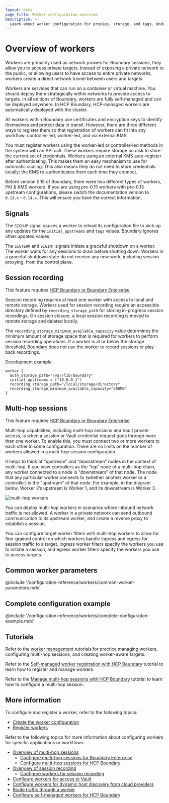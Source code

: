 ```yaml
---
layout: docs
page_title: Worker configuration overview
description: >-
  Learn about worker configuration for proxies, storage, and tags. Understand how multi-hop configurations let you chain workers together in private networks.
---
```


# Overview of workers

Workers are primarily used as network proxies for Boundary sessions, they allow you to access private targets. Instead of exposing a private network to the public, or allowing users to have access to entire private networks, workers create a direct network tunnel between users and targets.

Workers are services that can run on a container or virtual machine. You should deploy them strategically within networks to provide access to targets.
In all editions of Boundary, workers are fully self-managed and can be deployed anywhere.
In HCP Boundary, HCP-managed workers are automatically deployed with the cluster.

All workers within Boundary use certificates and encryption keys to identify
themselves and protect data in transit. However, there are three different
ways to register them so that registration of workers can fit into any workflow: controller-led, worker-led, and via external KMS.

You must register workers using the worker-led or controller-led methods in the system with an API call. These workers require storage on disk to store the current set of credentials. Workers using an external KMS auto-register after authenticating. This makes them an easy mechanism to use for automatic scaling.
This also means they do not need to store
credentials locally; the KMS re-authenticates them each time they connect.

<Note title="Important">

Before version 0.15 of Boundary, there were two different types of workers, PKI & KMS workers.
If you are using pre-0.15 workers with pre-0.15 upstream configurations, please switch the documentation version to `0.13.x` - `0.14.x`. This will ensure you have the correct information.

</Note>

## Signals

The `SIGHUP` signal causes a worker to reload its configuration file to pick up any updates for the `initial_upstreams` and `tags` values.
Boundary ignores other updated values.

The `SIGTERM` and `SIGINT` signals initiate a graceful shutdown on a worker. The worker waits for any sessions to drain
before shutting down. Workers in a graceful shutdown state do not receive any new work, including session proxying, from the control plane.

## Session recording

<EnterpriseAlert product="boundary">This feature requires <a href="https://www.hashicorp.com/products/boundary">HCP Boundary or Boundary Enterprise</a></EnterpriseAlert>

Session recording requires at least one worker with access to local and remote storage.
Workers used for session recording require an accessible directory defined by `recording_storage_path` for storing in-progress session recordings. On session closure, a local session recording is moved to remote storage and deleted locally.

The `recording_storage_minimum_available_capacity` value determines the minimum amount of storage space that is required for workers to perform session recording operations. If a worker is at or below the storage threshold, Boundary does not use the worker to record sessions or play back recordings.

Development example:

```hcl
worker {
  auth_storage_path="/var/lib/boundary"
  initial_upstreams = ["10.0.0.1"]
  recording_storage_path="/local/storage/directory"
  recording_storage_minimum_available_capacity="500MB"
}
```

## Multi-hop sessions

<EnterpriseAlert product="boundary">This feature requires <a href="https://www.hashicorp.com/products/boundary">HCP Boundary or Boundary Enterprise</a></EnterpriseAlert>

Multi-hop capabilities, including multi-hop sessions and Vault private access,
is when a session or Vault credential request goes through more than one worker.
To enable this, you must connect two or more workers to each other in some
configuration. There are no limits on the number of workers allowed in a
multi-hop session configuration.

It helps to think of “upstream” and “downstream” nodes in the context of
multi-hop. If you view controllers as the “top” node of a multi-hop chain, any
worker connected to a node is "downstream" of that node. The node that any
particular worker connects to (whether another worker or a controller) is the
"upstream" of that node. For example, in the diagram below, Worker 2’s upstream
is Worker 1, and its downstream is Worker 3.

![multi-hop workers](/img/multi-hop-workers.png)

You can deploy multi-hop workers in scenarios where inbound network traffic is
not allowed. A worker in a private network can send outbound communication to
its upstream worker, and create a reverse proxy to establish a session.

You can configure target worker filters with multi-hop workers to allow for
fine-grained control on which workers handle ingress and egress for session
traffic to a target. Ingress worker filters specify the workers you use to initiate a session, and egress worker filters specify the workers you use to access targets.

## Common worker parameters

@include '/configuration-reference/workers/common-worker-parameters.mdx'


## Complete configuration example

@include '/configuration-reference/workers/complete-configuration-example.mdx'

## Tutorials

Refer to the [worker management](/boundary/tutorials/worker-management) tutorials for practice managing workers, configuring multi-hop sessions, and creating worker-aware targets.

Refer to the [Self-managed worker registration with HCP Boundary](/boundary/tutorials/hcp-administration/hcp-manage-workers) tutorial to learn how to register and manage workers.

Refer to the [Manage multi-hop sessions with HCP Boundary](/boundary/tutorials/hcp-administration/hcp-manage-multi-hop) tutorial to learn how to configure a multi-hop session.

## More information

To configure and register a worker, refer to the following topics:

- [Create the worker configuration](/boundary/docs/workers/create)
- [Register workers](/boundary/docs/workers/registration)

Refer to the following topics for more information about configuring workers for specific applications or workflows:

- [Overview of multi-hop sessions](/boundary/docs/workers/multi-hop)
  - [Configure multi-hop sessions for Boundary Enterprise](/boundary/docs/workers/multi-hop/enterprise)
  - [Configure multi-hop sessions for HCP Boundary](/boundary/docs/workers/multi-hop/hcp)
- [Overview of session recording](/boundary/docs/session-recording)
  - [Configure workers for session recording](/boundary/docs/session-recording/configuration/configure-worker-storage)
- [Configure workers for access to Vault](/boundary/docs/workers/worker-tags#example-worker-filter-for-vault-credential-store)
- [Configure workers for dynamic host discovery from cloud providers](/boundary/docs/hosts)
- [Route traffic through a worker](/boundary/docs/workers/worker-tags)
- [Configure self-managed workers for HCP Boundary](/hcp/docs/boundary/self-managed-workers)
